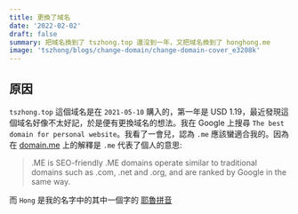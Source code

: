 ```yaml
---
title: 更換了域名
date: '2022-02-02'
draft: false
summary: 把域名換到了 tszhong.top 還沒到一年，又把域名換到了 honghong.me
image: 'tszhong/blogs/change-domain/change-domain-cover_e3208k'
---
```


## 原因

`tszhong.top` 這個域名是在 `2021-05-10` 購入的，第一年是 USD 1.19，最近發現這個域名好像不太好記，於是便有更換域名的想法。我在 Google 上搜尋 `The best domain for personal website`。我看了一會兒，認為 `.me` 應該蠻適合我的。因為在 [domain.me](https://domain.me/) 上的解釋是 `.me` 代表了個人的意思:

> .ME is SEO-friendly
> .ME domains operate similar to traditional domains such as .com, .net and .org, and are ranked by Google in the same way.

<CloudinaryImg
  mdx
  alt="Cloudflare Dashboard"
  publicId="tszhong/blogs/change-domain/change-domain-1_yj5dpw"
  width={1920}
  height={925}
/>

而 `Hong` 是我的名字中的其中一個字的 [耶魯拼音](https://zh.wikipedia.org/wiki/%E8%80%B6%E9%AD%AF%E6%8B%BC%E9%9F%B3)
